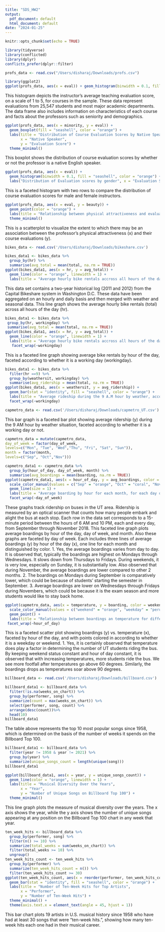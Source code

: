 ```yaml
---
title: "SDS_HW2"
output:
  pdf_document: default
  html_document: default
date: "2024-01-25"
---
```


```r
knitr::opts_chunk$set(echo = TRUE)
```

```r
library(tidyverse)
library(conflicted)
library(dplyr)
conflicts_prefer(dplyr::filter)
```

```r
profs_data <- read.csv("/Users/disharaj/Downloads/profs.csv")
```

```r
library(ggplot2)
ggplot(profs_data, aes(x = eval)) + geom_histogram(binwidth = 0.1, fill = "seashell", color = "orange") + labs(title = "Distribution of Course Evaluation Scores", x = "Evaluation Scores", y = "Frequency")+ theme_minimal()
```

This histogram depicts the instructor’s average teaching evaluation score, on a scale of 1 to 5, for
courses in the sample. These data represent evaluations from 25,547 students and most major
academic departments. The data frame also includes information on characteristics of each course
and facts
about the professors such as seniority and demographics.
```r
ggplot(profs_data, aes(x = minority, y = eval)) + 
  geom_boxplot(fill = "seashell", color = "orange") +
  labs(title = "Distribution of Course Evaluation Scores by Native Speaker Status", 
       x = "Native Speaker",
       y = "Evaluation Score") +
  theme_minimal()
```

This boxplot shows the distribution of course evaluation scores by whether or not the
professor is a native English speaker.
```r
ggplot(profs_data, aes(x = eval)) + 
  geom_histogram(binwidth = 0.1, fill = "seashell", color = "orange") +
  labs("Distribution of Evaluation scores by gender", x = "Evaluation Scores", y = "Frequency") + facet_wrap(~gender) 
```

This is a faceted histogram with two rows to compare the distribution of course evaluation scores for
male and female instructors.
```r
ggplot(profs_data, aes(x = eval, y = beauty)) +
  geom_point(color = "orange") +
  labs(title = "Relationship between physical attractiveness and evaluation scores", x = "Evaluation Scores", y = "Physical Attractiveness") +
  theme_minimal()
```

This is a scatterplot to visualize the extent to which there may be an association between the
professor’s physical attractiveness (x) and their course evaluations (y).
```r
bikes_data <- read.csv('/Users/disharaj/Downloads/bikeshare.csv')
```

```r
bikes_data1 <- bikes_data %>%
  group_by(hr) %>%
  summarise(avg_total = mean(total, na.rm = TRUE))
ggplot(bikes_data1, aes(x = hr, y = avg_total)) +
  geom_line(color = "orange", linewidth = 1) +
  labs(title = "Average hourly bike rentals accross all hours of the day", x = "Hours of day", y = "Average hourly bike rentals")+  theme_minimal()
```

This data set contains a two-year historical log (2011 and 2012) from the Capital Bikeshare system in
Washington D.C. These data have been aggregated on an hourly and daily basis and then merged
with weather and seasonal data. This line graph shows the average hourly bike rentals (total) across
all hours of the day (hr).
```r
bikes_data1 <- bikes_data %>%
 group_by(hr, workingday) %>%
 summarise(avg_total = mean(total, na.rm = TRUE)) 
ggplot(bikes_data1, aes(x = hr, y = avg_total)) +
  geom_line(color = "orange", linewidth = 1) +
  labs(title = "Average hourly bike rentals accross all hours of the day, according to weather it's a working day", x = "Hours of day", y = "Average hourly bike rentals") +
   facet_wrap(~workingday)
```

This is a faceted line graph showing average bike rentals by hour of the day, faceted according to
whether it is a working day (workingday).
```r
bikes_data1 <- bikes_data %>%
  filter(hr ==9) %>%
  group_by(weathersit, workingday) %>%
  summarise(avg_ridership = mean(total, na.rm = TRUE))
ggplot(bikes_data1, aes(x = weathersit, y = avg_ridership)) +
  geom_bar(stat = "identity", fill = "seashell", color = "orange") + 
  labs(title = "Average rideship during the 9 A.M hour by weather, according to working day", x = "Weather Situation", y = "Average rideship") + 
  facet_wrap(~workingday) 
```
```r
capmetro_data <- read.csv('/Users/disharaj/Downloads/capmetro_UT.csv')
```

This bar graph is a faceted bar plot showing average ridership (y) during the 9 AM hour by weather
situation, faceted according to whether it is a working day or not.
```r
capmetro_data = mutate(capmetro_data,
day_of_week = factor(day_of_week,
levels=c("Mon", "Tue", "Wed","Thu", "Fri", "Sat", "Sun")),
month = factor(month,
levels=c("Sep", "Oct","Nov")))
```

```r
capmetro_data1 <- capmetro_data %>%
  group_by(hour_of_day, day_of_week, month) %>%
  summarise(avg_boardings = mean(boarding, na.rm = TRUE))
ggplot(capmetro_data1, aes(x = hour_of_day, y = avg_boardings, color = month)) +
  scale_color_manual(values = c("Sep" = "orange", "Oct" = "coral", "Nov" = "peru")) +
  geom_line(size = 1) +
  labs(title = "Average boarding by hour for each month, for each day of the week", x = "Hour of day", y = "Average Boardings") +
  facet_wrap(~day_of_week)
```

These graphs track ridership on buses in the UT area. Ridership is measured by an optical scanner
that counts how many people embark and alight the bus at each stop. Each row in the data set
corresponds to a 15-minute period between the hours of 6 AM and 10 PM, each and every day, from
September through November 2018.
This faceted line graph plots average boardings by hour of the day, day of week, and month. Also
these graphs are faceted by day of week. Each includes three lines of average boardings (y) by hour
of the day (x), one line for each month and distinguished by color.
1. Yes, the average boardings varies from day to day. It is observed that, typically the boardings
are highest on Mondays through Wednesdays. It slows down from Thursdays to Fridays.
During weekends, it is very low, especially on Sunday, it is substantially low. Also observed
that during November, the average boardings are lower compared to other 2 months.
2. The boardings on Mondays during September is comparatively lower, which could be because of students' starting the semester in September.
3. Average boardings are lower on Wednesdays through Fridays during Novembers, which could be because it
is the exam season and more students would like to stay back home.
```r
ggplot(capmetro_data, aes(x = temperature, y = boarding, color = weekend)) +
  scale_color_manual(values = c("weekend" = "orange", "weekday" = "peru")) +
  geom_point() +
  labs(title = "Relationship between boardings an temperature for different days of the week, by hour of day", x = "Temperature", y = "Boardings") +
 facet_wrap(~hour_of_day)
```

This is a faceted scatter plot showing boardings (y) vs. temperature (x), faceted by hour of the day,
and
with points colored in according to whether it is a weekday or weekend.
1. Yes, it is certainly observed that temperature does play a factor in determining the number
of UT students riding the bus. By keeping weekend status constant and hour of day constant,
it is observed that with increasing temperatures, more students ride the bus. We see more
footfall after temperatures go above 60 degrees. Similarly, the boardings drops as
temperatures soar above 90 degrees.
```r
billboard_data <- read.csv('/Users/disharaj/Downloads/billboard.csv')
```

```r
billboard_data1 <- billboard_data %>%
  filter(!is.na(weeks_on_chart)) %>%
  group_by(performer, song) %>%
  summarize(count = max(weeks_on_chart)) %>%
  select(performer, song, count) %>%
  arrange(desc(count))%>%
  head(10)
billboard_data1
```

The table above represents the top 10 most popular songs since 1958, which is determined on the basis of the number of weeks it spends on the Billboard Top 100. 
```r
billboard_data1 <- billboard_data %>%
  filter(year != 1958 & year != 2021) %>%
  group_by(year) %>%
  summarize(unique_songs_count = length(unique(song)))
billboard_data1
```

```r
ggplot(billboard_data1, aes(x = year, y = unique_songs_count)) +
  geom_line(color = "orange", linewidth = 1) +
  labs(title = "Musical Diversity Over the Years",
       x = "Year",
       y = "Number of Unique Songs on Billboard Top 100") +
  theme_minimal()
```

This line graph plots the measure of musical diversity over the years. The x axis shows the year, while
the y axis shows the number of unique songs appearing at any position on the Billboard Top 100 chart
in any week that year.
```r
ten_week_hits <- billboard_data %>%
  group_by(performer, song) %>%
  filter(n() >= 10) %>%
  summarize(total_weeks = sum(weeks_on_chart)) %>%
  filter(total_weeks >= 10) %>%
  ungroup()
ten_week_hits_count <- ten_week_hits %>%
  group_by(performer) %>%
  summarize(ten_week_hits_count = n()) %>%
  filter(ten_week_hits_count >= 30)
ggplot(ten_week_hits_count, aes(x = reorder(performer, ten_week_hits_count), y = ten_week_hits_count)) +
  geom_bar(stat = "identity", fill = "seashell", color = "orange") +
  labs(title = "Number of Ten-Week Hits for Top Artists",
       x = "Performer",
       y = "Number of Ten-Week Hits") +
  theme_minimal() +
  theme(axis.text.x = element_text(angle = 45, hjust = 1))
```

This bar chart plots 19 artists in U.S. musical history since 1958 who have had at least 30 songs that
were “ten-week hits.”, showing how many ten-week hits each one had in their musical career.